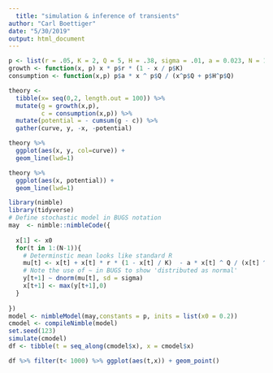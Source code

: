 ```yaml
---
  title: "simulation & inference of transients"
author: "Carl Boettiger"
date: "5/30/2019"
output: html_document
---
```

  
```r
p <- list(r = .05, K = 2, Q = 5, H = .38, sigma = .01, a = 0.023, N = 1e4)
growth <- function(x, p) x * p$r * (1 - x / p$K)
consumption <- function(x,p) p$a * x ^ p$Q / (x^p$Q + p$H^p$Q)
```

```r
theory <- 
  tibble(x= seq(0,2, length.out = 100)) %>%
  mutate(g = growth(x,p), 
         c = consumption(x,p)) %>%
  mutate(potential = - cumsum(g - c)) %>%
  gather(curve, y, -x, -potential) 
```

```r
theory %>%
  ggplot(aes(x, y, col=curve)) +
  geom_line(lwd=1)
```

```r
theory %>%
  ggplot(aes(x, potential)) + 
  geom_line(lwd=1)
```













```r
library(nimble)
library(tidyverse)
# Define stochastic model in BUGS notation
may  <- nimble::nimbleCode({
  
  x[1] <- x0
  for(t in 1:(N-1)){
    # Determinstic mean looks like standard R
    mu[t] <- x[t] + x[t] * r * (1 - x[t] / K)  - a * x[t] ^ Q / (x[t] ^ Q + H ^ Q)
    # Note the use of ~ in BUGS to show 'distributed as normal' 
    y[t+1] ~ dnorm(mu[t], sd = sigma)
    x[t+1] <- max(y[t+1],0)
  }
  
})
model <- nimbleModel(may,constants = p, inits = list(x0 = 0.2))
cmodel <- compileNimble(model)
set.seed(123)
simulate(cmodel)
df <- tibble(t = seq_along(cmodel$x), x = cmodel$x)
```

```r
df %>% filter(t< 1000) %>% ggplot(aes(t,x)) + geom_point()
```
```r
```